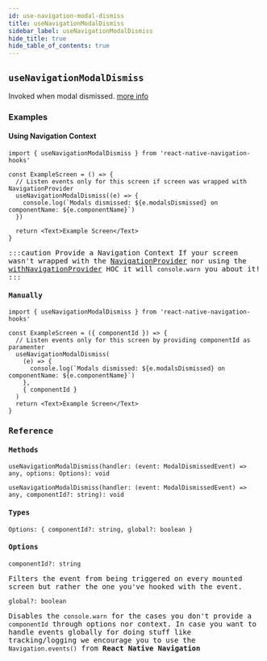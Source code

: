 ```yaml
---
id: use-navigation-modal-dismiss
title: useNavigationModalDismiss
sidebar_label: useNavigationModalDismiss
hide_title: true
hide_table_of_contents: true
---
```


## `useNavigationModalDismiss`

Invoked when modal dismissed. [more info](https://wix.github.io/react-native-navigation/api/events/#registermodaldismissedlistener)

### Examples

#### Using Navigation Context

<samp id="use-navigation-modal-dismiss-using-navigation-context" />

```tsx
import { useNavigationModalDismiss } from 'react-native-navigation-hooks'

const ExampleScreen = () => {
  // Listen events only for this screen if screen was wrapped with NavigationProvider
  useNavigationModalDismiss((e) => {
    console.log(`Modals dismissed: ${e.modalsDismissed} on componentName: ${e.componentName}`)
  })

  return <Text>Example Screen</Text>
}
```

:::caution Provide a Navigation Context
If your screen wasn't wrapped with the [NavigationProvider](contexts#navigationprovider) nor using the [withNavigationProvider](hocs#withnavigationproviders) HOC it will `console.warn` you about it!
:::

#### Manually

<samp id="use-navigation-modal-dismiss-without-navigation-context" />

```tsx
import { useNavigationModalDismiss } from 'react-native-navigation-hooks'

const ExampleScreen = ({ componentId }) => {
  // Listen events only for this screen by providing componentId as paramenter
  useNavigationModalDismiss(
    (e) => {
      console.log(`Modals dismissed: ${e.modalsDismissed} on componentName: ${e.componentName}`)
    },
    { componentId }
  )
  return <Text>Example Screen</Text>
}
```

### Reference

#### Methods

`useNavigationModalDismiss(handler: (event: ModalDismissedEvent) => any, options: Options): void`

`useNavigationModalDismiss(handler: (event: ModalDismissedEvent) => any, componentId?: string): void`

#### Types

`Options: { componentId?: string, global?: boolean }`

#### Options

`componentId?: string`

Filters the event from being triggered on every mounted screen but rather the one you've hooked with the event.

`global?: boolean`

Disables the `console.warn` for the cases you don't provide a `componentId` through options nor context. In case you want to handle events globally for doing stuff like tracking/logging we encourage you to use the `Navigation.events()` from **React Native Navigation**
